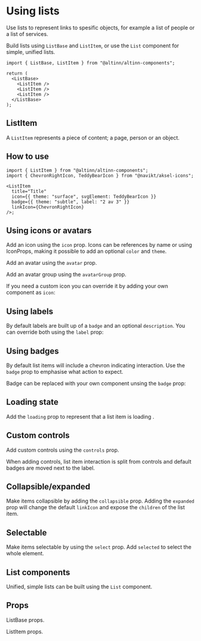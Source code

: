 
<Meta title="List" />

# Using lists

Use lists to represent links to spesific objects, for example a list of people or a list of services.

Build lists using `ListBase` and `ListItem`, or use the `List` component for simple, unified lists.

```tsx
import { ListBase, ListItem } from "@altinn/altinn-components";

return (
  <ListBase>
    <ListItem />
    <ListItem />
    <ListItem />
  </ListBase>
);
```

## ListItem

A `ListItem` represents a piece of content; a page, person or an object.

<Canvas of={ListItemStories.Default} />

## How to use

```tsx
import { ListItem } from "@altinn/altinn-components";
import { ChevronRightIcon, TeddyBearIcon } from "@navikt/aksel-icons";

<ListItem
  title="Title"
  icon={{ theme: "surface", svgElement: TeddyBearIcon }}
  badge={{ theme: "subtle", label: "2 av 3" }}
  linkIcon={ChevronRightIcon}
/>;
```

## Using icons or avatars

Add an icon using the `icon` prop. Icons can be references by name or using IconProps, making it possible to add an optional `color` and `theme`.

<Canvas of={ListItemStories.IconTypes} />

Add an avatar using the `avatar` prop.

<Canvas of={ListItemStories.Avatars} />

Add an avatar group using the `avatarGroup` prop.

<Canvas of={ListItemStories.AvatarGroups} />

If you need a custom icon you can override it by adding your own component as `icon`:

<Canvas of={ListItemStories.OverridingIcon} />

## Using labels

By default labels are built up of a `badge` and an optional `description`. You can override both using the `label` prop:

<Canvas of={ListItemStories.OverridingLabel} />

## Using badges

By default list items will include a chevron indicating interaction. Use the `badge` prop to emphasise what action to expect.

<Canvas of={ListItemStories.Badges} />

Badge can be replaced with your own component unsing the `badge` prop:

<Canvas of={ListItemStories.OverridingBadge} />

## Loading state

Add the `loading` prop to represent that a list item is loading .

<Canvas of={ListItemStories.LoadingState} />

## Custom controls

Add custom controls using the `controls` prop.

<Canvas of={ListItemStories.CustomControls} />

When adding controls, list item interaction is split from controls and default badges are moved next to the label.

## Collapsible/expanded

Make items collapsible by adding the `collapsible` prop. Adding the `expanded` prop will change the default `linkIcon` and expose the `children` of the list item.

<Canvas of={ListItemStories.Collapsible} />

## Selectable

Make items selectable by using the `select` prop. Add `selected` to select the whole element.

<Canvas of={ListItemStories.Selectable} />

## List components

Unified, simple lists can be built using the `List` component.

<Canvas of={ListStories.Default} />

## Props

ListBase props.

<Controls of={ListBaseStories.Default} />

ListItem props.

<Controls of={ListItemStories.Default} />
